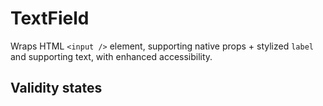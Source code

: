 


<Meta of={TextFieldStories} />

# TextField

Wraps HTML `<input />` element, supporting native props + stylized `label` and supporting text, with enhanced accessibility.

<Canvas of={TextFieldStories.Primary} />

## Validity states

<Canvas of={CreatePet} />
